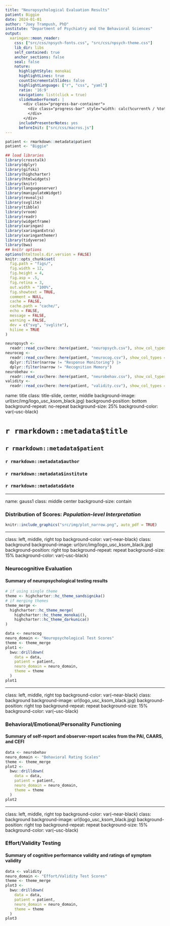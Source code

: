 ```yaml
---
title: "Neuropsychological Evaluation Results"
patient: Biggie
date: 2024-01-01
author: "Joey Trampush, PhD"
institute: "Department of Psychiatry and the Behavioral Sciences"
output:
  xaringan::moon_reader:
    css: ["src/css/npsych-fonts.css", "src/css/npsych-theme.css"]
    lib_dir: libs
    self_contained: true
    anchor_sections: false
    seal: false
    nature:
      highlightStyle: monokai
      highlightLines: true
      countIncrementalSlides: false
      highlightLanguage: ["r", "css", "yaml"]
      ratio: '16:9'
      navigation: list(click = true)
      slideNumberFormat: |
        <div class="progress-bar-container">
          <div class="progress-bar" style="width: calc(%current% / %total% * 100%);">
          </div>
        </div>
      includePresenterNotes: yes
      beforeInit: ["src/css/macros.js"]
---
```


```r
patient <- rmarkdown::metadata$patient
patient <- "Biggie"
```

```r
## load libraries
library(crosstalk)
library(dplyr)
library(gifski)
library(highcharter)
library(htmlwidgets)
library(knitr)
library(languageserver)
library(manipulateWidget)
library(revealjs)
library(svglite)
library(tibble)
library(vroom)
library(readr)
library(widgetframe)
library(xaringan)
library(xaringanExtra)
library(xaringanthemer)
library(tidyverse)
library(bwu)
## knitr options
options(htmltools.dir.version = FALSE)
knitr::opts_chunk$set(
  fig.path = "figs/",
  fig.width = 12,
  fig.height = 4,
  fig.asp = .5,
  fig.retina = 3,
  out.width = "100%",
  fig.showtext = TRUE,
  comment = NULL,
  cache = FALSE,
  cache.path = "cache/",
  echo = FALSE,
  message = FALSE,
  warning = FALSE,
  dev = c("svg", "svglite"),
  hiline = TRUE
)
```

```r
neuropsych <-
  readr::read_csv(here::here(patient, "neuropsych.csv"), show_col_types = TRUE)
neurocog <-
  readr::read_csv(here::here(patient, "neurocog.csv"), show_col_types = TRUE) |>
  dplyr::filter(narrow != "Response Monitoring") |>
  dplyr::filter(narrow != "Recognition Memory")
neurobehav <-
  readr::read_csv(here::here(patient, "neurobehav.csv"), show_col_types = TRUE)
validity <-
  readr::read_csv(here::here(patient, "validity.csv"), show_col_types = TRUE)
```

name: title
class: title-slide, center, middle
background-image: url(src/img/logo_usc_ksom_black.jpg)
background-position: bottom
background-repeat: no-repeat
background-size: 25%
background-color: var(--usc-black)

# `r rmarkdown::metadata$title`
## `r rmarkdown::metadata$patient`
### `r rmarkdown::metadata$author`
### `r rmarkdown::metadata$institute`
### `r rmarkdown::metadata$date`

---

name: gauss1
class: middle center
background-size: contain

### Distribution of Scores: _Population-level Interpretation_

```r
knitr::include_graphics("src/img/plot_narrow.png", auto_pdf = TRUE)
```

---

class: left, middle, right top
background-color: var(--near-black)
class: background
background-image: url(src/img/logo_usc_ksom_black.jpg)
background-position: right top
background-repeat: repeat
background-size: 15%
background-color: var(--usc-black)

### Neurocognitive Evaluation

#### Summary of neuropsychological testing results

```r
# if using single theme
theme <- highcharter::hc_theme_sandsignika()
# if merging themes
theme_merge <- 
  highcharter::hc_theme_merge(
    highcharter::hc_theme_monokai(),
    highcharter::hc_theme_darkunica()
)
```


```r

data <- neurocog
neuro_domain <- "Neuropsychological Test Scores"
theme <- theme_merge
plot1 <- 
  bwu::drilldown(
    data = data,
    patient = patient,
    neuro_domain = neuro_domain,
    theme = theme
  )
plot1
```

---

class: left, middle, right top
background-color: var(--near-black)
class: background
background-image: url(logo_usc_ksom_black.jpg)
background-position: right top
background-repeat: repeat
background-size: 15%
background-color: var(--usc-black)

### Behavioral/Emotional/Personality Functioning

#### Summary of self-report and observer-report scales from the PAI, CAARS, and CEFI

```r

data <- neurobehav
neuro_domain <- "Behavioral Rating Scales"
theme <- theme_merge
plot2 <- 
  bwu::drilldown(
    data = data,
    patient = patient,
    neuro_domain = neuro_domain,
    theme = theme
  )
plot2
```

---

class: left, middle, right top
background-color: var(--near-black)
class: background
background-image: url(logo_usc_ksom_black.jpg)
background-position: right top
background-repeat: repeat
background-size: 15%
background-color: var(--usc-black)

### Effort/Validity Testing

#### Summary of cognitive performance validity and ratings of symptom validity

```r

data <- validity
neuro_domain <- "Effort/Validity Test Scores"
theme <- theme_merge
plot3 <- 
  bwu::drilldown(
    data = data,
    patient = patient,
    neuro_domain = neuro_domain,
    theme = theme
  )
plot3
```
